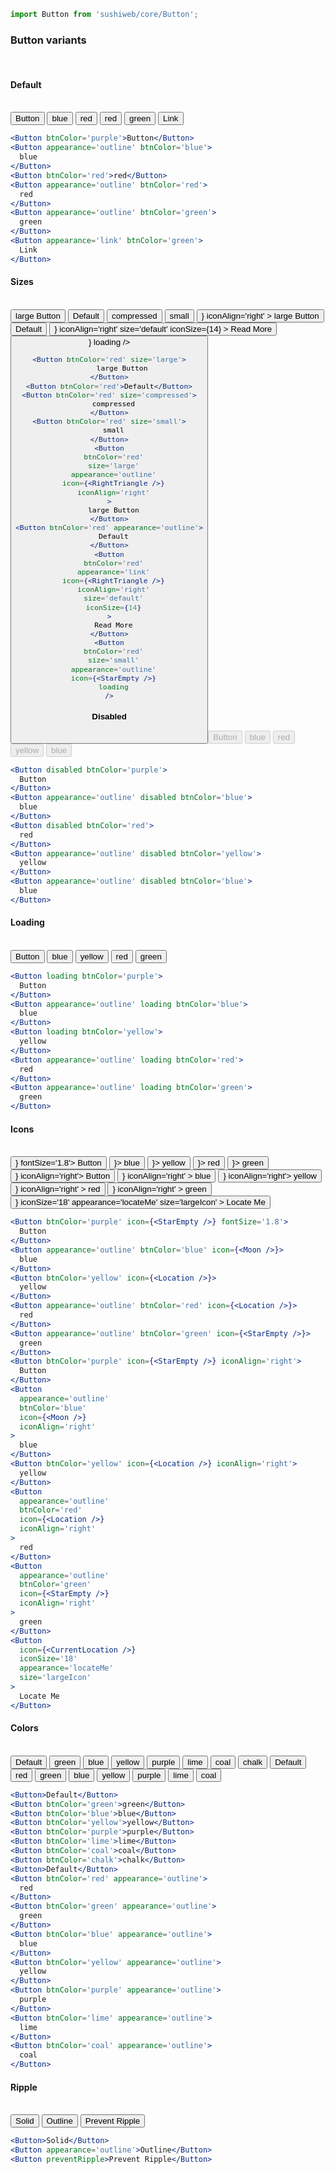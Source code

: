 
<Meta title='Button' component={Button} />

```jsx
import Button from 'sushiweb/core/Button';
```

### Button variants

<br />

#### Default

<br />
<Wrapper>
  <Button btnColor='purple'>Button</Button>
  <Button appearance='outline' btnColor='blue'>
    blue
  </Button>
  <Button btnColor='red'>red</Button>
  <Button appearance='outline' btnColor='red'>
    red
  </Button>
  <Button appearance='outline' btnColor='green'>
    green
  </Button>
  <Button appearance='link' btnColor='green'>
    Link
  </Button>
</Wrapper>

```jsx
<Button btnColor='purple'>Button</Button>
<Button appearance='outline' btnColor='blue'>
  blue
</Button>
<Button btnColor='red'>red</Button>
<Button appearance='outline' btnColor='red'>
  red
</Button>
<Button appearance='outline' btnColor='green'>
  green
</Button>
<Button appearance='link' btnColor='green'>
  Link
</Button>
```

#### Sizes

<br />
<Example title='Solid Buttons'>
  <Stack align='space-between'>
    <Button btnColor='red' size='large'>
      large Button
    </Button>
    <Button btnColor='red'>Default</Button>
    <Button btnColor='red' size='compressed'>
      compressed
    </Button>
    <Button btnColor='red' size='small'>
      small
    </Button>
  </Stack>
</Example>
<Example title='Outlined Buttons'>
  <Stack align='space-between'>
    <Button
      btnColor='red'
      size='large'
      appearance='outline'
      icon={<RightTriangle />}
      iconAlign='right'
    >
      large Button
    </Button>
    <Button btnColor='red' appearance='outline'>
      Default
    </Button>
    <Button
      btnColor='red'
      appearance='link'
      icon={<RightTriangle />}
      iconAlign='right'
      size='default'
      iconSize={14}
    >
      Read More
    </Button>
    <Button
      btnColor='red'
      size='small'
      appearance='outline'
      icon={<StarEmpty />}
      loading
    />
  </Stack>
</Example>

```jsx
<Button btnColor='red' size='large'>
      large Button
</Button>
<Button btnColor='red'>Default</Button>
<Button btnColor='red' size='compressed'>
  compressed
</Button>
<Button btnColor='red' size='small'>
  small
</Button>
<Button
  btnColor='red'
  size='large'
  appearance='outline'
  icon={<RightTriangle />}
  iconAlign='right'
>
  large Button
</Button>
<Button btnColor='red' appearance='outline'>
  Default
</Button>
<Button
  btnColor='red'
  appearance='link'
  icon={<RightTriangle />}
  iconAlign='right'
  size='default'
  iconSize={14}
>
  Read More
</Button>
<Button
  btnColor='red'
  size='small'
  appearance='outline'
  icon={<StarEmpty />}
  loading
/>
```

#### Disabled

<br />
<Example>
  <Stack>
    <Button disabled btnColor='purple'>
      Button
    </Button>
    <Button appearance='outline' disabled btnColor='blue'>
      blue
    </Button>
    <Button disabled btnColor='red'>
      red
    </Button>
    <Button appearance='outline' disabled btnColor='yellow'>
      yellow
    </Button>
    <Button appearance='outline' disabled btnColor='blue'>
      blue
    </Button>
  </Stack>
</Example>

```jsx
<Button disabled btnColor='purple'>
  Button
</Button>
<Button appearance='outline' disabled btnColor='blue'>
  blue
</Button>
<Button disabled btnColor='red'>
  red
</Button>
<Button appearance='outline' disabled btnColor='yellow'>
  yellow
</Button>
<Button appearance='outline' disabled btnColor='blue'>
  blue
</Button>
```

#### Loading

<br />
<Example>
  <Stack>
    <Button loading btnColor='purple'>
      Button
    </Button>
    <Button appearance='outline' loading btnColor='blue'>
      blue
    </Button>
    <Button loading btnColor='yellow'>
      yellow
    </Button>
    <Button appearance='outline' loading btnColor='red'>
      red
    </Button>
    <Button appearance='outline' loading btnColor='green'>
      green
    </Button>
  </Stack>
</Example>

```jsx
<Button loading btnColor='purple'>
  Button
</Button>
<Button appearance='outline' loading btnColor='blue'>
  blue
</Button>
<Button loading btnColor='yellow'>
  yellow
</Button>
<Button appearance='outline' loading btnColor='red'>
  red
</Button>
<Button appearance='outline' loading btnColor='green'>
  green
</Button>
```

#### Icons

<br />
<Example title='Icon on Left'>
  <Stack>
    <Button btnColor='purple' icon={<StarEmpty />} fontSize='1.8'>
      Button
    </Button>
    <Button appearance='outline' btnColor='blue' icon={<Moon />}>
      blue
    </Button>
    <Button btnColor='yellow' icon={<Location />}>
      yellow
    </Button>
    <Button appearance='outline' btnColor='red' icon={<Location />}>
      red
    </Button>
    <Button appearance='outline' btnColor='green' icon={<StarEmpty />}>
      green
    </Button>
  </Stack>
</Example>
<Example title='Icon on right'>
  <Stack align='space-between'>
    <Button btnColor='purple' icon={<StarEmpty />} iconAlign='right'>
      Button
    </Button>
    <Button
      appearance='outline'
      btnColor='blue'
      icon={<Moon />}
      iconAlign='right'
    >
      blue
    </Button>
    <Button btnColor='yellow' icon={<Location />} iconAlign='right'>
      yellow
    </Button>
    <Button
      appearance='outline'
      btnColor='red'
      icon={<Location />}
      iconAlign='right'
    >
      red
    </Button>
    <Button
      appearance='outline'
      btnColor='green'
      icon={<StarEmpty />}
      iconAlign='right'
    >
      green
    </Button>
    <Button
      icon={<CurrentLocation />}
      iconSize='18'
      appearance='locateMe'
      size='largeIcon'
    >
      Locate Me
    </Button>
  </Stack>
</Example>

```jsx
<Button btnColor='purple' icon={<StarEmpty />} fontSize='1.8'>
  Button
</Button>
<Button appearance='outline' btnColor='blue' icon={<Moon />}>
  blue
</Button>
<Button btnColor='yellow' icon={<Location />}>
  yellow
</Button>
<Button appearance='outline' btnColor='red' icon={<Location />}>
  red
</Button>
<Button appearance='outline' btnColor='green' icon={<StarEmpty />}>
  green
</Button>
<Button btnColor='purple' icon={<StarEmpty />} iconAlign='right'>
  Button
</Button>
<Button
  appearance='outline'
  btnColor='blue'
  icon={<Moon />}
  iconAlign='right'
>
  blue
</Button>
<Button btnColor='yellow' icon={<Location />} iconAlign='right'>
  yellow
</Button>
<Button
  appearance='outline'
  btnColor='red'
  icon={<Location />}
  iconAlign='right'
>
  red
</Button>
<Button
  appearance='outline'
  btnColor='green'
  icon={<StarEmpty />}
  iconAlign='right'
>
  green
</Button>
<Button
  icon={<CurrentLocation />}
  iconSize='18'
  appearance='locateMe'
  size='largeIcon'
>
  Locate Me
</Button>
```

#### Colors

<br />
<Example title='Solid Buttons'>
  <Stack align='fill'>
    <Button>Default</Button>
    <Button btnColor='green'>green</Button>
    <Button btnColor='blue'>blue</Button>
    <Button btnColor='yellow'>yellow</Button>
    <Button btnColor='purple'>purple</Button>
    <Button btnColor='lime'>lime</Button>
    <Button btnColor='coal'>coal</Button>
    <Button btnColor='chalk'>chalk</Button>
  </Stack>
</Example>
<Example title='outlined Buttons'>
  <Stack align='fill'>
    <Button>Default</Button>
    <Button btnColor='red' appearance='outline'>
      red
    </Button>
    <Button btnColor='green' appearance='outline'>
      green
    </Button>
    <Button btnColor='blue' appearance='outline'>
      blue
    </Button>
    <Button btnColor='yellow' appearance='outline'>
      yellow
    </Button>
    <Button btnColor='purple' appearance='outline'>
      purple
    </Button>
    <Button btnColor='lime' appearance='outline'>
      lime
    </Button>
    <Button btnColor='coal' appearance='outline'>
      coal
    </Button>
  </Stack>
</Example>

```jsx
<Button>Default</Button>
<Button btnColor='green'>green</Button>
<Button btnColor='blue'>blue</Button>
<Button btnColor='yellow'>yellow</Button>
<Button btnColor='purple'>purple</Button>
<Button btnColor='lime'>lime</Button>
<Button btnColor='coal'>coal</Button>
<Button btnColor='chalk'>chalk</Button>
<Button>Default</Button>
<Button btnColor='red' appearance='outline'>
  red
</Button>
<Button btnColor='green' appearance='outline'>
  green
</Button>
<Button btnColor='blue' appearance='outline'>
  blue
</Button>
<Button btnColor='yellow' appearance='outline'>
  yellow
</Button>
<Button btnColor='purple' appearance='outline'>
  purple
</Button>
<Button btnColor='lime' appearance='outline'>
  lime
</Button>
<Button btnColor='coal' appearance='outline'>
  coal
</Button>
```

#### Ripple

<br />
<Example title='Simulate mobile device to see the ripple effect'>
  <Stack align='fill'>
    <Button>Solid</Button>
    <Button appearance='outline'>Outline</Button>
    <Button preventRipple>Prevent Ripple</Button>
  </Stack>
</Example>

```jsx
<Button>Solid</Button>
<Button appearance='outline'>Outline</Button>
<Button preventRipple>Prevent Ripple</Button>
```
